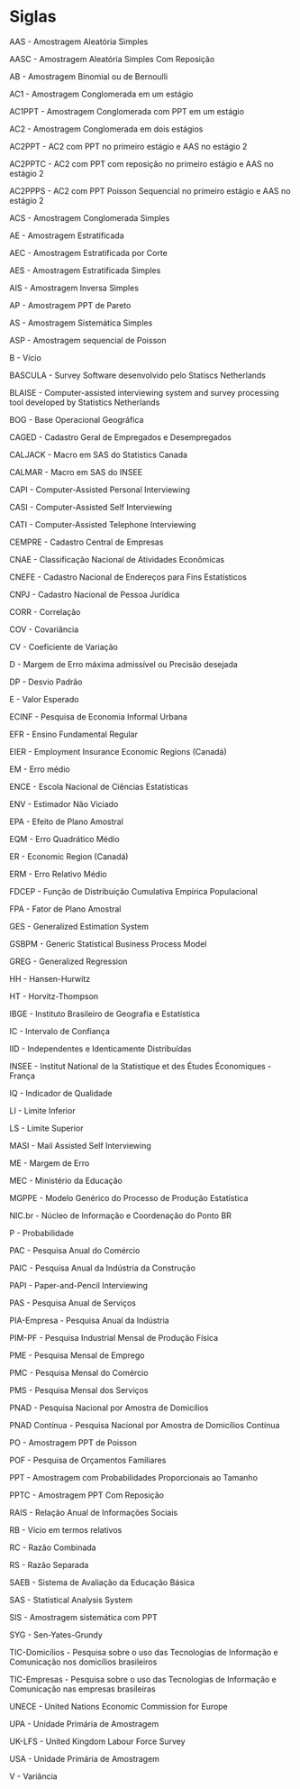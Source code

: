 # Siglas {#siglas}

AAS - Amostragem Aleatória Simples 

AASC - Amostragem Aleatória Simples Com Reposição

AB - Amostragem Binomial ou de Bernoulli 

AC1 - Amostragem Conglomerada em um estágio 

AC1PPT - Amostragem Conglomerada com PPT em um estágio

AC2 - Amostragem Conglomerada em dois estágios 

AC2PPT - AC2 com PPT no primeiro estágio e AAS no estágio 2

AC2PPTC - AC2 com PPT com reposição no primeiro estágio e AAS no estágio 2

AC2PPPS - AC2 com PPT Poisson Sequencial no primeiro estágio e AAS no estágio 2 

ACS - Amostragem Conglomerada Simples 

AE - Amostragem Estratificada 

AEC - Amostragem Estratificada por Corte

AES - Amostragem Estratificada Simples

AIS - Amostragem Inversa Simples 

AP - Amostragem PPT de Pareto 

AS - Amostragem Sistemática Simples

ASP - Amostragem sequencial de Poisson 

B - Vício 

BASCULA - Survey Software desenvolvido pelo Statiscs Netherlands 

BLAISE - Computer-assisted interviewing system and survey processing tool developed by Statistics Netherlands

BOG - Base Operacional Geográfica 

CAGED - Cadastro Geral de Empregados e Desempregados

CALJACK - Macro em SAS do Statistics Canada 

CALMAR - Macro em SAS do INSEE

CAPI - Computer-Assisted Personal Interviewing 

CASI - Computer-Assisted Self Interviewing

CATI - Computer-Assisted Telephone Interviewing

CEMPRE - Cadastro Central de Empresas 

CNAE - Classificação Nacional de Atividades Econômicas 

CNEFE - Cadastro Nacional de Endereços para Fins Estatísticos 

CNPJ - Cadastro Nacional de Pessoa Jurídica

CORR - Correlação

COV - Covariância 

CV - Coeficiente de Variação

D - Margem de Erro máxima admissível ou Precisão desejada

DP - Desvio Padrão

E - Valor Esperado 

ECINF - Pesquisa de Economia Informal Urbana 

EFR - Ensino Fundamental Regular 

EIER - Employment Insurance Economic Regions (Canadá)

EM - Erro médio 

ENCE - Escola Nacional de Ciências Estatísticas

ENV - Estimador Não Viciado 

EPA - Efeito de Plano Amostral

EQM -  Erro Quadrático Médio 

ER - Economic Region (Canadá)

ERM - Erro Relativo Médio  

FDCEP - Função de Distribuição Cumulativa Empírica Populacional 

FPA - Fator de Plano Amostral

GES - Generalized Estimation System

GSBPM - Generic Statistical Business Process Model 

GREG - Generalized Regression

HH - Hansen-Hurwitz 

HT - Horvitz-Thompson

IBGE - Instituto Brasileiro de Geografia e Estatística

IC - Intervalo de Confiança

IID - Independentes e Identicamente Distribuídas 

INSEE - Institut National de la Statistique et des Études Économiques - França

IQ - Indicador de Qualidade

LI - Limite Inferior 

LS - Limite Superior

MASI - Mail Assisted Self Interviewing

ME - Margem de Erro

MEC - Ministério da Educação

MGPPE - Modelo Genérico do Processo de Produção Estatística 

NIC.br - Núcleo de Informação e Coordenação do Ponto BR

P - Probabilidade

PAC - Pesquisa Anual do Comércio

PAIC - Pesquisa Anual da Indústria da Construção 

PAPI - Paper-and-Pencil Interviewing 

PAS - Pesquisa Anual de Serviços 

PIA-Empresa - Pesquisa Anual da Indústria 

PIM-PF - Pesquisa Industrial Mensal de Produção Física 

PME - Pesquisa Mensal de Emprego  

PMC - Pesquisa Mensal do Comércio 

PMS - Pesquisa Mensal dos Serviços 

PNAD - Pesquisa Nacional por Amostra de Domicílios

PNAD Contínua - Pesquisa Nacional por Amostra de Domicílios Contínua 

PO - Amostragem PPT de Poisson

POF - Pesquisa de Orçamentos Familiares

PPT - Amostragem com Probabilidades Proporcionais ao Tamanho

PPTC - Amostragem PPT Com Reposição

RAIS - Relação Anual de Informações Sociais 

RB - Vício em termos relativos

RC - Razão Combinada

RS - Razão Separada

SAEB - Sistema de Avaliação da Educação Básica 

SAS - Statistical Analysis System

SIS - Amostragem sistemática com PPT 

SYG - Sen-Yates-Grundy 

TIC-Domicílios - Pesquisa sobre o uso das Tecnologias de Informação e Comunicação nos domicílios brasileiros

TIC-Empresas - Pesquisa sobre o uso das Tecnologias de Informação e Comunicação nas empresas brasileiras 

UNECE - United Nations Economic Commission for Europe 

UPA - Unidade Primária de Amostragem 

UK-LFS - United Kingdom Labour Force Survey 

USA - Unidade Primária de Amostragem

V - Variância 













